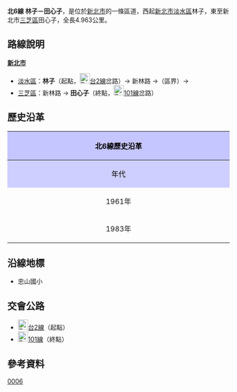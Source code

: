 {{Infobox Taiwan Highway
|type=TH
|county=tp
|route=6
|Name=新林路
|Level=區道
|Length=4.963
|Start=[[新北市|新北市]][[淡水區|淡水區]]林子
|End=新北市[[三芝區|三芝區]]田心子
|OldNum=[[File:TW_THWtp8.png|30px]]
|OldNumB=1961
|OldNumE=1982
}}
'''北6線 林子－田心子'''，是位於[[新北市|新北市]]的一條區道，西起[[新北市|新北市]][[淡水區|淡水區]]林子，東至新北市[[三芝區|三芝區]]田心子，全長4.963公里。{{r|thb}}

== 路線說明 ==
{{expand|time=2011-01-31}}
;'''[[新北市|新北市]]'''
*[[淡水區|淡水區]]：'''林子'''（起點，[[File:TW_PHW2.svg|23px]][[台2線|台2線]]岔路）→ 新林路 →（區界）→
*[[三芝區|三芝區]]：新林路 → '''田心子'''（終點，[[File:TW_CHW101.svg|23px]][[縣道101號|101線]]岔路）

== 歷史沿革 ==
{| class="wikitable" style="width: 100%"
! style="text-align:center; background:#C5C5FF; color:black" colspan=3 align=center | 北6線歷史沿革
|- 
! style="text-align:center; background:#CFCFFF; color:black" width="8%" | 年代 !! style="text-align:center; background:#D3D3FF; color:black" width="46%" | 本編號沿革 !! style="text-align:center; background:#D3D3FF; color:black" width="46%" | 本路線沿革
|- 
! 1961年{{r|gazette1966}}
| 興化店－北新莊5.198km || 當時為北8線（林子－北新莊4.95km）
|-
! 1983年
| colspan=2| 原[[File:TW_THWtp6.png|30px]]北6線改編為[[File:TW_THWtp10.png|30px]]北10線；原[[File:TW_THWtp8.png|30px]]北8線改編為[[File:TW_THWtp6.png|30px]]北6線。
|}

== 沿線地標 ==
*忠山國小

== 交會公路 ==
*[[File:TW_PHW2.svg|23px]][[台2線|台2線]]（起點）
*[[File:TW_CHW101.svg|23px]][[縣道101號|101線]]（終點）

== 參考資料 ==
{{reflist|refs=

<ref name="thb">{{cite web |url=http://spreadsheets.google.com/pub?key=0Avc0r7dng8JrdFF0YmRlSEl1dWhxVmJtR2hwZDFmcFE&gid=0 |title=臺北縣鄉道公路路線表 |accessdate=2011-02-02 |date=2010-07-19 |publisher=公路總局 |archive-date=2014-04-20 |archive-url=https://web.archive.org/web/20140420112137/https://spreadsheets.google.com/pub?key=0Avc0r7dng8JrdFF0YmRlSEl1dWhxVmJtR2hwZDFmcFE&gid=0 |dead-url=yes }}</ref>

<ref name="gazette1966">{{cite web |url=http://gaz.ncl.edu.tw/detail.jsp?sysid=E0921514 |title=公告臺灣省縣鄉道及專用公路路線里程表 |accessdate=2011-02-02 |date=1966-08-01 |work=政府公報資訊網 |publisher=臺灣省政府 |archive-date=2021-01-24 |archive-url=https://web.archive.org/web/20210124100834/https://gaz.ncl.edu.tw/detail.jsp?sysid=E0921514 |dead-url=yes }}</ref>

}}

{{新北市鄉道}}

[[Category:新北市區道|0006]]